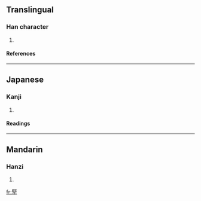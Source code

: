 ==Translingual==
===Han character===
{{Han char|rn=39|rad=子|as=08|sn=11|four=|canj=尸水弓木 (SEND)}}
# {{defn|Han|sort=子08}}
====References====
{{Han ref|kx=0280.040|dkj=06994|dj=0549.020|hdz=21016.120|uh=5B6F|ud=23407}}
----
==Japanese==

===Kanji===
{{ja-kanji|grade=|rs=子08}}
# {{defn|Japanese}} 
====Readings====
{{ja-readings|on=[[かん]] (kan), [[けん]] (ken)|kun=[[かたい]] (katai)}}





----
==Mandarin==
===Hanzi===
{{cmn-hanzi|pin=[[qiān]] ([[qian1]])|wg=ch'ien<sup>1</sup>}}
# {{defn|Mandarin}}

[[fr:孯]]
